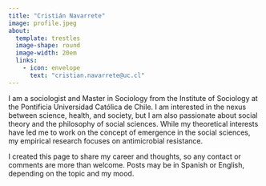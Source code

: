 ```yaml
---
title: "Cristián Navarrete"
image: profile.jpeg
about:
  template: trestles
  image-shape: round
  image-width: 20em
  links: 
    - icon: envelope
      text: "cristian.navarrete@uc.cl"
---
```


```{=html}
<style>
  .goog-te-banner-frame {
  display: none;
  margin-top: -20px;
  }
  .goog-logo-link{
  display: none !important;
  }
  .goog-te-gadget{
  color: transparent !important;
  }
  .VIpgJd-ZVi9od-l4eHX-hSRGPd {
  display: none !important;
  }
</style>

<div id="google_translate_element"></div> 

<script src="script.js"></script>
      <script type="text/javascript">
        function googleTranslateElementInit() {
            new google.translate.TranslateElement(
                {pageLanguage: 'en'},
                'google_translate_element'
            );
        } 
  </script>
  <script type="text/javascript" src="https://translate.google.com/translate_a/element.js?cb=googleTranslateElementInit"></script>

```

I am a sociologist and Master in Sociology from the Institute of Sociology at the Pontificia Universidad Católica de Chile. I am interested in the nexus between science, health, and society, but I am also passionate about social theory and the philosophy of social sciences. While my theoretical interests have led me to work on the concept of emergence in the social sciences, my empirical research focuses on antimicrobial resistance.

I created this page to share my career and thoughts, so any contact or comments are more than welcome. Posts may be in Spanish or English, depending on the topic and my mood. 
